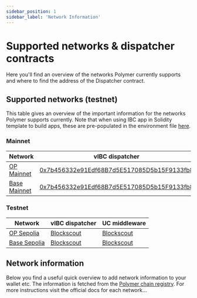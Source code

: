 ```yaml
---
sidebar_position: 1
sidebar_label: 'Network Information'
---
```


# Supported networks & dispatcher contracts

Here you'll find an overview of the networks Polymer currently supports and where to find the address of the Dispatcher contract.

## Supported networks (testnet)

This table gives an overview of the important information for the networks Polymer supports currently. Note that when using IBC app in Solidity template to build apps, these are pre-populated in the environment file [here](https://github.com/open-ibc/ibc-app-solidity-template/blob/main/.env.example).

### Mainnet 
| Network                  | vIBC dispatcher | UC middleware |
| ------------------------ | ------------------------ | ------------------------ |
| [OP Mainnet](https://docs.optimism.io/chain/networks#op-mainnet)    | [0x7b456332e91Edf68B7d5E517085D5b15F9133fb8](https://optimism-sepolia.blockscout.com/address/0x7b456332e91Edf68B7d5E517085D5b15F9133fb8) | [0x0d3ed2B0A69a55519Ac249554aA58c5aD08E3174](https://optimism-sepolia.blockscout.com/address/0x0d3ed2B0A69a55519Ac249554aA58c5aD08E3174) |
| [Base Mainnet](https://docs.base.org/network-information#base-mainnet)      | [0x7b456332e91Edf68B7d5E517085D5b15F9133fb8](https://base-sepolia.blockscout.com/address/0x7b456332e91Edf68B7d5E517085D5b15F9133fb8)              | [0x0d3ed2B0A69a55519Ac249554aA58c5aD08E3174](https://base-sepolia.blockscout.com/address/0x0d3ed2B0A69a55519Ac249554aA58c5aD08E3174) |


### Testnet
| Network                  | vIBC dispatcher | UC middleware |
| ------------------------ | ------------------------ | ------------------------ |
| [OP Sepolia](https://docs.optimism.io/chain/networks#op-sepolia) | [Blockscout](https://optimism-sepolia.blockscout.com/address/0xA8887C2689F1cE60081A9F37537483dD66fe2e1a) | [Blockscout](https://optimism-sepolia.blockscout.com/address/0x39D6b9b57eCa2323f1c7386541767C43fA70bB83) |
| [Base Sepolia](https://docs.base.org/network-information#base-testnet-sepolia) | [Blockscout](https://base-sepolia.blockscout.com/address/0xD46875efF3fEa2c9c9A310f53d74E7BdF411f672)              | [Blockscout](https://base-sepolia.blockscout.com/address/0x5FBf9a7F147B0Ae7D11DA9dE741f6b10dF06e9F8) |

## Network information

Below you find a useful quick overview to add network information to your wallet etc. The information is fetched from the [Polymer chain registry](https://github.com/polymerdao/polymer-registry). For more instructions visit the official docs for each network...
